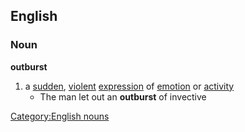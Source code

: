 ==English==
===Noun===
'''outburst'''
#a [[sudden]], [[violent]] [[expression]] of [[emotion]] or [[activity]]
#* The man let out an '''outburst''' of invective
[[Category:English nouns]]